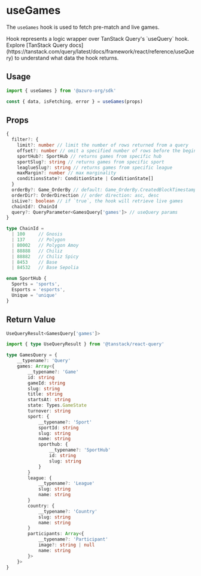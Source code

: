 
# useGames

The `useGames` hook is used to fetch pre-match and live games.

<Callout type="info">
Hook represents a logic wrapper over TanStack Query's `useQuery` hook. Explore [TanStack Query docs](https://tanstack.com/query/latest/docs/framework/react/reference/useQuery) to understand what data the hook returns.
</Callout>

## Usage

```ts
import { useGames } from '@azuro-org/sdk'

const { data, isFetching, error } = useGames(props)
```

## Props

```ts
{
  filter?: {
    limit?: number // limit the number of rows returned from a query
    offset?: number // omit a specified number of rows before the beginning of the result set
    sportHub?: SportHub // returns games from specific hub
    sportSlug?: string // returns games from specific sport
    leaglueSlug?: string // returns games from specific league
    maxMargin?: number // max marginality
    conditionsState?: ConditionState | ConditionState[]
  }
  orderBy?: Game_OrderBy // default: Game_OrderBy.CreatedBlockTimestamp` - orders rows by passed rule
  orderDir?: OrderDirection // order direction: asc, desc
  isLive?: boolean // if `true`, the hook will retrieve live games
  chainId?: ChainId
  query?: QueryParameter<GamesQuery['games']> // useQuery params
}
```

```ts
type ChainId = 
  | 100     // Gnosis
  | 137     // Polygon
  | 80002   // Polygon Amoy
  | 88888   // Chiliz
  | 88882   // Chiliz Spicy
  | 8453    // Base
  | 84532   // Base Sepolia

enum SportHub {
  Sports = 'sports',
  Esports = 'esports',
  Unique = 'unique'
}
```

## Return Value

```ts
UseQueryResult<GamesQuery['games']>
```

```ts
import { type UseQueryResult } from '@tanstack/react-query'

type GamesQuery = {
    __typename?: 'Query'
    games: Array<{
        __typename?: 'Game'
        id: string
        gameId: string
        slug: string
        title: string
        startsAt: string
        state: Types.GameState
        turnover: string
        sport: {
            __typename?: 'Sport'
            sportId: string
            slug: string
            name: string
            sporthub: {
                __typename?: 'SportHub'
                id: string
                slug: string
            }
        }
        league: {
            __typename?: 'League'
            slug: string
            name: string
        }
        country: {
            __typename?: 'Country'
            slug: string
            name: string
        }
        participants: Array<{
            __typename?: 'Participant'
            image?: string | null
            name: string
        }>
    }>
}
```
